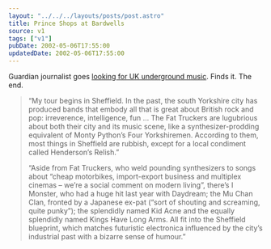 ```yaml
---
layout: "../../../layouts/posts/post.astro"
title: Prince Shops at Bardwells
source: v1
tags: ["v1"]
pubDate: 2002-05-06T17:55:00
updatedDate: 2002-05-06T17:55:00
---
```


Guardian journalist goes [looking for UK underground music][1]. Finds it. The end.

> &#8220;My tour begins in Sheffield. In the past, the south Yorkshire city has produced bands that embody all that is great about British rock and pop: irreverence, intelligence, fun &#8230; The Fat Truckers are lugubrious about both their city and its music scene, like a synthesizer-prodding equivalent of Monty Python&#8217;s Four Yorkshiremen. According to them, most things in Sheffield are rubbish, except for a local condiment called Henderson&#8217;s Relish.&#8221;
>
> &#8220;Aside from Fat Truckers, who weld pounding synthesizers to songs about &#8220;cheap motorbikes, import-export business and multiplex cinemas &#8211; we&#8217;re a social comment on modern living&#8221;, there&#8217;s I Monster, who had a huge hit last year with Daydream; the Mu Chan Clan, fronted by a Japanese ex-pat (&#8220;sort of shouting and screaming, quite punky&#8221;); the splendidly named Kid Acne and the equally splendidly named Kings Have Long Arms. All fit into the Sheffield blueprint, which matches futuristic electronica influenced by the city&#8217;s industrial past with a bizarre sense of humour.&#8221;

[1]: http://www.guardian.co.uk/Archive/Article/0,4273,4405698,00.html "The Guardian: The way we listen now"
